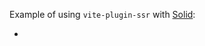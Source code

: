 
Example of using `vite-plugin-ssr` with [Solid](https://www.solidjs.com/):
 - <RepoLink path='/examples/solid/' />

